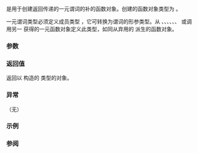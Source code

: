 {{cpp/title|not1}}
{{cpp/utility/functional/navbar}}
{{dcl begin}}
{{dcl header|functional}}
{{dcl rev begin}}
{{dcl|until=c++14|
template&lt; class Predicate &gt;
std::unary_negate&lt;Predicate&gt; not1( const Predicate&amp; pred );
}}
{{dcl|since=c++14|deprecated=c++17|removed=c++20|
template&lt; class Predicate &gt;
constexpr std::unary_negate&lt;Predicate&gt; not1( const Predicate&amp; pred );
}}
{{dcl rev end}}
{{dcl end}}

{{tt|not1}} 是用于创建返回传递的一元谓词的补的函数对象。创建的函数对象类型为 {{c|std::unary_negate&lt;Predicate&gt;}}。

一元谓词类型必须定义成员类型 {{tt|argument_type}}，它可转换为谓词的形参类型。从 {{lc|std::ref}}、{{lc|std::cref}}、{{lc|std::negate}}、{{lc|std::logical_not}}、{{lc|std::mem_fn}}、{{lc|std::function}}、{{lc|std::hash}} 或调用另一 {{lc|std::not1}} 获得的一元函数对象定义此类型，如同从弃用的 {{lc|std::unary_function}} 派生的函数对象。 

===参数===
{{par begin}}
{{par|pred|一元谓词}}
{{par end}}

===返回值===
{{tt|std::not1}} 返回以 {{c|pred}} 构造的 {{c|std::unary_negate&lt;Predicate&gt;}} 类型的对象。

===异常===
（无）

===示例===
{{example
|code=
#include &lt;algorithm&gt;
#include &lt;functional&gt;
#include &lt;iostream&gt;
#include &lt;iterator&gt;
#include &lt;numeric&gt;
#include &lt;vector&gt;

struct LessThan7 : std::unary_function&lt;int, bool&gt;
{
    bool operator()(int i) const { return i &lt; 7; }
};

int main()
{
    std::vector&lt;int&gt; v(10);
    std::iota(std::begin(v), std::end(v), 0);
    
    std::cout &lt;&lt; std::count_if(begin(v), end(v), std::not1(LessThan7())) &lt;&lt; '\n';
    
    // 同上，但使用 std::function
    std::function&lt;bool(int)&gt; less_than_9 = [](int x) { return x &lt; 9; };
    std::cout &lt;&lt; std::count_if(begin(v), end(v), std::not1(less_than_9)) &lt;&lt; '\n';
}
|output=
3
1
}}

===参阅===
{{dsc begin}}
{{dsc inc|cpp/utility/functional/dsc not_fn}}
{{dsc inc|cpp/utility/functional/dsc unary_negate}}
{{dsc inc|cpp/utility/functional/dsc function}}
{{dsc inc|cpp/utility/functional/dsc move_only_function}}
{{dsc inc|cpp/utility/functional/dsc not2}}
{{dsc inc|cpp/utility/functional/dsc ptr_fun}}
{{dsc inc|cpp/utility/functional/dsc unary_function}}
{{dsc end}}

{{langlinks|de|en|es|fr|it|ja|pt|ru}}
